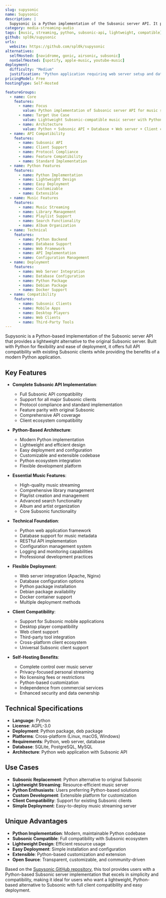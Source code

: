 ```yaml
---
slug: supysonic
name: Supysonic
description: |
  Supysonic is a Python implementation of the Subsonic server API. It provides a lightweight, Python-based alternative to the original Subsonic server with full API compatibility and support for existing Subsonic clients.
category: media-streaming-audio
tags: [music, streaming, python, subsonic-api, lightweight, compatible]
github: spl0k/supysonic
urls:
  website: https://github.com/spl0k/supysonic
alternatives:
  selfHosted: [navidrome, gonic, airsonic, subsonic]
  nonSelfHosted: [spotify, apple-music, youtube-music]
deployment:
  difficulty: "Medium"
  justification: "Python application requiring web server setup and database configuration. Subsonic API implementation with client compatibility requirements."
pricingModel: Free
hostingType: Self-Hosted

featureGroups:
  - name: Core
    features:
      - name: Focus
        value: Python implementation of Subsonic server API for music streaming
      - name: Target Use Case
        value: Lightweight Subsonic-compatible music server with Python flexibility
      - name: Architecture
        value: Python + Subsonic API + Database + Web server + Client compatibility
  - name: API Compatibility
    features:
      - name: Subsonic API
      - name: Client Support
      - name: Protocol Compliance
      - name: Feature Compatibility
      - name: Standard Implementation
  - name: Python Features
    features:
      - name: Python Implementation
      - name: Lightweight Design
      - name: Easy Deployment
      - name: Customizable
      - name: Extensible
  - name: Music Features
    features:
      - name: Music Streaming
      - name: Library Management
      - name: Playlist Support
      - name: Search Functionality
      - name: Album Organization
  - name: Technical
    features:
      - name: Python Backend
      - name: Database Support
      - name: Web Framework
      - name: API Implementation
      - name: Configuration Management
  - name: Deployment
    features:
      - name: Web Server Integration
      - name: Database Configuration
      - name: Python Package
      - name: Debian Package
      - name: Docker Support
  - name: Compatibility
    features:
      - name: Subsonic Clients
      - name: Mobile Apps
      - name: Desktop Players
      - name: Web Clients
      - name: Third-Party Tools
---
```


Supysonic is a Python-based implementation of the Subsonic server API that provides a lightweight alternative to the original Subsonic server. Built with Python for flexibility and ease of deployment, it offers full API compatibility with existing Subsonic clients while providing the benefits of a modern Python application.

## Key Features

- **Complete Subsonic API Implementation**:

  - Full Subsonic API compatibility
  - Support for all major Subsonic clients
  - Protocol compliance and standard implementation
  - Feature parity with original Subsonic
  - Comprehensive API coverage
  - Client ecosystem compatibility

- **Python-Based Architecture**:

  - Modern Python implementation
  - Lightweight and efficient design
  - Easy deployment and configuration
  - Customizable and extensible codebase
  - Python ecosystem integration
  - Flexible development platform

- **Essential Music Features**:

  - High-quality music streaming
  - Comprehensive library management
  - Playlist creation and management
  - Advanced search functionality
  - Album and artist organization
  - Core Subsonic functionality

- **Technical Foundation**:

  - Python web application framework
  - Database support for music metadata
  - RESTful API implementation
  - Configuration management system
  - Logging and monitoring capabilities
  - Professional development practices

- **Flexible Deployment**:

  - Web server integration (Apache, Nginx)
  - Database configuration options
  - Python package installation
  - Debian package availability
  - Docker container support
  - Multiple deployment methods

- **Client Compatibility**:

  - Support for Subsonic mobile applications
  - Desktop player compatibility
  - Web client support
  - Third-party tool integration
  - Cross-platform client ecosystem
  - Universal Subsonic client support

- **Self-Hosting Benefits**:
  - Complete control over music server
  - Privacy-focused personal streaming
  - No licensing fees or restrictions
  - Python-based customization
  - Independence from commercial services
  - Enhanced security and data ownership

## Technical Specifications

- **Language**: Python
- **License**: AGPL-3.0
- **Deployment**: Python package, deb package
- **Platforms**: Cross-platform (Linux, macOS, Windows)
- **Requirements**: Python, web server, database
- **Database**: SQLite, PostgreSQL, MySQL
- **Architecture**: Python web application with Subsonic API

## Use Cases

- **Subsonic Replacement**: Python alternative to original Subsonic
- **Lightweight Streaming**: Resource-efficient music server
- **Python Enthusiasts**: Users preferring Python-based solutions
- **Custom Development**: Extensible platform for customization
- **Client Compatibility**: Support for existing Subsonic clients
- **Simple Deployment**: Easy-to-deploy music streaming server

## Unique Advantages

- **Python Implementation**: Modern, maintainable Python codebase
- **Subsonic Compatible**: Full compatibility with Subsonic ecosystem
- **Lightweight Design**: Efficient resource usage
- **Easy Deployment**: Simple installation and configuration
- **Extensible**: Python-based customization and extension
- **Open Source**: Transparent, customizable, and community-driven

Based on the [Supysonic GitHub repository](https://github.com/spl0k/supysonic), this tool provides users with a Python-based Subsonic server implementation that excels in simplicity and compatibility, making it ideal for users who want a lightweight, Python-based alternative to Subsonic with full client compatibility and easy deployment.
